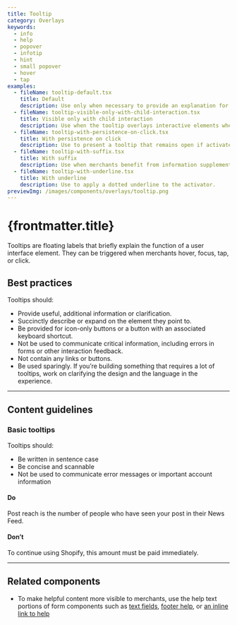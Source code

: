 ```yaml
---
title: Tooltip
category: Overlays
keywords:
  - info
  - help
  - popover
  - infotip
  - hint
  - small popover
  - hover
  - tap
examples:
  - fileName: tooltip-default.tsx
    title: Default
    description: Use only when necessary to provide an explanation for an interface element.
  - fileName: tooltip-visible-only-with-child-interaction.tsx
    title: Visible only with child interaction
    description: Use when the tooltip overlays interactive elements when active, for example a form input. The `dismissOnMouseOut` prop prevents the tooltip from remaining active when mouse hover or focus leaves its `children` and enters the tooltip's content.
  - fileName: tooltip-with-persistence-on-click.tsx
    title: With persistence on click
    description: Use to present a tooltip that remains open if activated by click or keypress.
  - fileName: tooltip-with-suffix.tsx
    title: With suffix
    description: Use when merchants benefit from information supplemental to the tooltip content. For example, to present a keyboard shortcut beside the content of a tooltip that describes an icon button.
  - fileName: tooltip-with-underline.tsx
    title: With underline
    description: Use to apply a dotted underline to the activator.
previewImg: /images/components/overlays/tooltip.png
---
```


# {frontmatter.title}

<Lede>

Tooltips are floating labels that briefly explain the function of a user interface element. They can be triggered when merchants hover, focus, tap, or click.

</Lede>

<Examples />

<Props componentName={frontmatter.title} />

## Best practices

Tooltips should:

- Provide useful, additional information or clarification.
- Succinctly describe or expand on the element they point to.
- Be provided for icon-only buttons or a button with an associated keyboard shortcut.
- Not be used to communicate critical information, including errors in forms or other interaction feedback.
- Not contain any links or buttons.
- Be used sparingly. If you’re building something that requires a lot of tooltips, work on clarifying the design and the language in the experience.

---

## Content guidelines

### Basic tooltips

Tooltips should:

- Be written in sentence case
- Be concise and scannable
- Not be used to communicate error messages or important account information

<DoDont>

#### Do

Post reach is the number of people who have seen your post in their News Feed.

#### Don’t

To continue using Shopify, this amount must be paid immediately.

</DoDont>

---

## Related components

- To make helpful content more visible to merchants, use the help text portions of form components such as [text fields](https://polaris.shopify.com/components/selection-and-input/text-field), [footer help](https://polaris.shopify.com/components/navigation/footer-help), or [an inline link to help](https://polaris.shopify.com/components/link)
